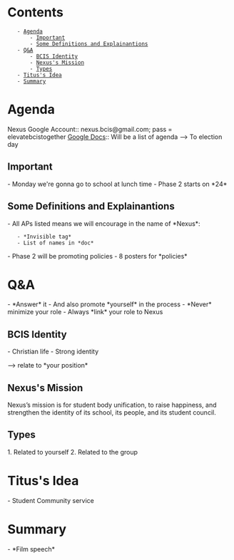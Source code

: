 = Contents =
    - [[#Agenda|Agenda]]
        - [[#Agenda#Important|Important]]
        - [[#Agenda#Some Definitions and Explainantions|Some Definitions and Explainantions]]
    - [[#Q&A|Q&A]]
        - [[#Q&A#BCIS Identity|BCIS Identity]]
        - [[#Q&A#Nexus's Mission|Nexus's Mission]]
        - [[#Q&A#Types|Types]]
    - [[#Titus's Idea|Titus's Idea]]
    - [[#Summary|Summary]]

= Agenda =
Nexus Google Account:: nexus.bcis@gmail.com; pass = elevatebcistogether
[[https://docs.google.com/document/d/1aWhj3gShNB8QFGF8Av7my5f9gxJMZPLjJRQkdxCWpNg/edit?ts=609f6cf4|Google Docs]]:: Will be a list of agenda --> To election day

== Important == 
- Monday we're gonna go to school at lunch time
- Phase 2 starts on *24*

== Some Definitions and Explainantions ==
- All APs listed means we will encourage in the name of *Nexus*:
    - *Invisible tag*
    - List of names in *doc*
- Phase 2 will be promoting policies
- 8 posters for *policies*

= Q&A =
- *Answer* it
- And also promote *yourself* in the process
- *Never* minimize your role
- Always *link* your role to Nexus

== BCIS Identity ==
- Christian life
- Strong identity

--> relate to *your position*

== Nexus's Mission ==
Nexus’s mission is for student body unification, to raise happiness, and strengthen the identity of its school, its people, and its student council.

== Types ==
1. Related to yourself
2. Related to the group

= Titus's Idea =
- Student Community service

= Summary =
- *Film speech*

